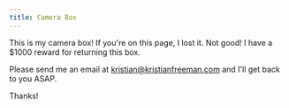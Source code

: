 ```yaml
---
title: Camera Box
---
```


This is my camera box! If you're on this page, I lost it. Not good! I have a $1000 reward for returning this box.

Please send me an email at [kristian@kristianfreeman.com](mailto:kristian@kristianfreeman.com) and I'll get back to you ASAP.

Thanks!
